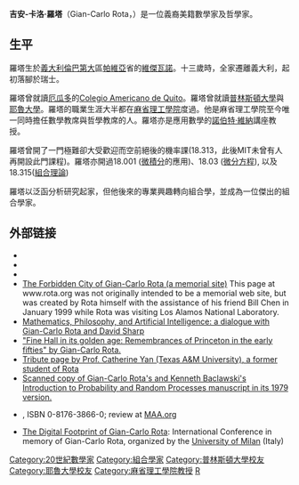{{Infobox scientist
|name              = 吉安-卡洛·羅塔<br>Gian-Carlo Rota
|image             = Gian-Carlo_Rota_blackboard_Nizza_1970.jpg
|image_size       = 279px
|caption           = 1970年的羅塔
|birth_date        = {{BirthDeathAge|B|1932|4|27|1999|4|18|}}
|birth_place       = {{flag|Kingdom of Italy}}[[維傑瓦諾|維傑瓦諾]]
|death_date        = {{BirthDeathAge||1932|4|27|1999|4|18|}}
|death_place       = {{USA}}[[麻薩諸塞州|麻薩諸塞州]][[劍橋_(麻薩諸塞州)|劍橋]]
|residence         = [[義大利|義大利]]、[[厄瓜多|厄瓜多]]、[[美國|美國]]
|citizenship       = 
|nationality       = 
|ethnicity         = 
|fields            = [[數學|數學]]，[[哲學|哲學]]
|workplaces        = [[麻省理工學院|麻省理工學院]]<br>[[洛斯阿拉莫斯國家實驗室|洛斯阿拉莫斯國家實驗室]]
|alma_mater        = [[普林斯頓大學|普林斯頓大學]]<br>[[耶魯大學|耶魯大學]] 
|doctoral_advisor  = [[Jack_Schwartz|Jacob T. Schwartz]]
|academic_advisors = 
|doctoral_students = 
|notable_students  = [[Richard_Ehrenborg|Richard Ehrenborg]]，[[Mark_Haiman|Mark Haiman]]，[[Patrick_O'Neil|Patrick O'Neil]]，{{link-en|理查德·P·斯坦利|Richard P. Stanley}}，[[Ray_Magliozzi|Ray Magliozzi]]，[[William_Schmitt|William Schmitt]]，[[Catherine_Yan|Catherine Yan]]
|known_for         = 
|author_abbrev_bot = 
|author_abbrev_zoo = 
|influences        = 
|influenced        =
|awards            =
|religion          = 
|signature         = 
|footnotes         = 
}}

'''吉安-卡洛·羅塔'''（Gian-Carlo Rota，{{bd|1932年|4月27日|1999年|4月18日|}}）是一位義裔美籍數學家及哲學家。

==生平==
羅塔生於[[義大利|義大利]][[倫巴第大|倫巴第大]]區[[帕維亞|帕維亞]]省的[[維傑瓦諾|維傑瓦諾]]。十三歲時，全家遷離義大利，起初落腳於瑞士。

羅塔曾就讀[[厄瓜多|厄瓜多]]的[[Colegio_Americano_de_Quito|Colegio Americano de Quito]]。羅塔曾就讀[[普林斯頓大學|普林斯頓大學]]與[[耶魯大學|耶魯大學]]。羅塔的職業生涯大半都在[[麻省理工學院|麻省理工學院]]度過。他是麻省理工學院至今唯一同時擔任數學教席與哲學教席的人。羅塔亦是應用數學的[[諾伯特·維納|諾伯特·維納]]講座教授。

羅塔曾開了一門極難卻大受歡迎而空前絕後的機率課(18.313，此後MIT未曾有人再開設此門課程)。羅塔亦開過18.001 ([[微積分|微積分]]的應用)、18.03 ([[微分方程|微分方程]]), 以及18.315([[組合理論|組合理論]])

羅塔以泛函分析研究起家，但他後來的專業興趣轉向組合學，並成為一位傑出的組合學家。

==外部链接==
*{{MathGenealogy |id=7721}}
*{{MacTutor Biography|id=Rota}}
*{{cite book
  |last1 = Kung
  |first1 = Joseph
  |last2 = Rota
  |first2 = Gian-Carlo
  |last3 = Yan
  |first3 = Catherine
  |title = Combinatorics: The Rota Way
  |url = http://www.math.tamu.edu/~cyan/book.html
  |publisher = [[Cambridge_University_Press|Cambridge University Press]]
  |series = Cambridge Mathematical Library
  |year = 2009
  |isbn = 052173794X
  |access-date = 2011-10-25
  |archive-url = https://web.archive.org/web/20160303222342/http://www.math.tamu.edu/~cyan/book.html
  |archive-date = 2016-03-03
  |dead-url = yes
  }}
*[https://web.archive.org/web/20070630211718/http://www.rota.org/ The Forbidden City of Gian-Carlo Rota (a memorial site)] This page at www.rota.org was not originally intended to be a memorial web site, but was created by Rota himself with the assistance of his friend Bill Chen in January 1999 while Rota was visiting Los Alamos National Laboratory.
*[https://web.archive.org/web/20070811172343/http://www.rota.org/hotair/rotasharp.html Mathematics, Philosophy, and Artificial Intelligence: a dialogue with Gian-Carlo Rota and David Sharp]
*[http://www.princeton.edu/~mudd/finding_aids/mathoral/pmcxrota.htm "Fine Hall in its golden age: Remembrances of Princeton in the early fifties" by Gian-Carlo Rota.]{{Wayback|url=http://www.princeton.edu/~mudd/finding_aids/mathoral/pmcxrota.htm |date=20150310024937 }}
*[http://www.math.tamu.edu/~cyan/Rota.html Tribute page by Prof. Catherine Yan (Texas A&M University), a former student of Rota] {{Wayback|url=http://www.math.tamu.edu/~cyan/Rota.html |date=20201223200105 }}
*[http://www.ellerman.org/Davids-Stuff/Maths/Rota-Baclawski-Prob-Theory-79.pdf Scanned copy of Gian-Carlo Rota's and Kenneth Baclawski's Introduction to Probability and Random Processes manuscript in its 1979 version.] {{Wayback|url=http://www.ellerman.org/Davids-Stuff/Maths/Rota-Baclawski-Prob-Theory-79.pdf |date=20210224151704 }}
* {{Cite book |author=Gian-Carlo Rota |title=Indiscrete Thoughts |year=1996 |isbn=0817638660 |publisher=Birkhäuser Boston }}, ISBN 0-8176-3866-0; review at [http://www.maa.org/reviews/indiscthots.html MAA.org] {{Wayback|url=http://www.maa.org/reviews/indiscthots.html |date=20100620080125 }}
*[http://ra.crema.unimi.it/Rota2009 The Digital Footprint of Gian-Carlo Rota]{{Dead link}}: International Conference in memory of Gian-Carlo Rota, organized by the [[University_of_Milan|University of Milan]] (Italy)

{{Authority control}}

{{DEFAULTSORT:Rota, Gian-Carlo}}
[[Category:20世紀數學家|Category:20世紀數學家]]
[[Category:組合學家|Category:組合學家]]
[[Category:普林斯頓大學校友|Category:普林斯頓大學校友]]
[[Category:耶魯大學校友|Category:耶魯大學校友]]
[[Category:麻省理工學院教授|Category:麻省理工學院教授]]
[[Category:组合学家|R]]